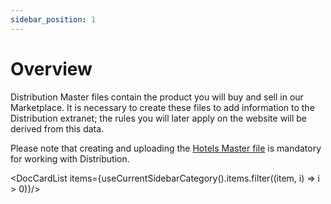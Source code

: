 ```yaml
---
sidebar_position: 1
---
```


# Overview

Distribution Master files contain the product you will buy and sell in our Marketplace. It is necessary to create these files to add information to the Distribution extranet; the rules you will later apply on the website will be derived from this data.

Please note that creating and uploading the [Hotels Master file](hotels) is mandatory for working with Distribution.


<DocCardList items={useCurrentSidebarCategory().items.filter((item, i) => i > 0)}/>